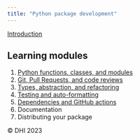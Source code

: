 ```yaml
---
title: "Python package development"
---
```


[Introduction](00_introduction.qmd)

## Learning modules
1. [Python functions, classes, and modules](01_function_classes.qmd)
2. [Git, Pull Requests, and code reviews](02_version_control.qmd)
3. [Types, abstraction, and refactoring](03_types_protocols.qmd)
4. [Testing and auto-formatting](04_testing.qmd)
5. [Dependencies and GitHub actions](05_dependencies_ci.qmd)
6. Documentation
7. Distributing your package

©️ DHI 2023